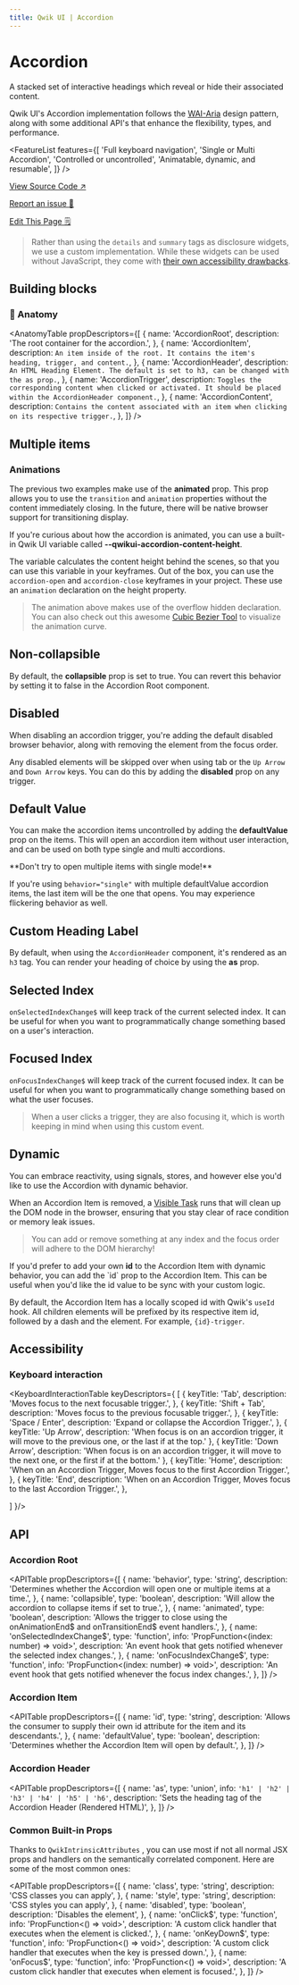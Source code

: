 ```yaml
---
title: Qwik UI | Accordion
---
```



<StatusBanner status={statusByComponent.headless.Accordion} />

# Accordion

A stacked set of interactive headings which reveal or hide their associated content.

<Showcase name="hero" />

Qwik UI's Accordion implementation follows the [WAI-Aria](https://www.w3.org/WAI/ARIA/apg/patterns/accordion/) design pattern, along with some additional API's that enhance the flexibility, types, and performance.

<FeatureList
  features={[
    'Full keyboard navigation',
    'Single or Multi Accordion',
    'Controlled or uncontrolled',
    'Animatable, dynamic, and resumable',
  ]}
/>

[View Source Code ↗️](https://github.com/qwikifiers/qwik-ui/tree/main/packages/kit-headless/src/components/accordion)

[Report an issue 🚨](https://github.com/qwikifiers/qwik-ui/issues)

[Edit This Page 🗒️](<https://github.com/qwikifiers/qwik-ui/edit/main/apps/website/src/routes/docs/headless/(components)/accordion/index.mdx>)

> Rather than using the `details` and `summary` tags as disclosure widgets, we use a custom implementation. While these widgets can be used without JavaScript, they come with [their own accessibility drawbacks](https://www.scottohara.me/blog/2022/09/12/details-summary.html).

## Building blocks

<CodeSnippet name="building-blocks.tsx" />

### 🎨 Anatomy

<AnatomyTable
  propDescriptors={[
    {
      name: 'AccordionRoot',
      description: 'The root container for the accordion.',
    },
    {
      name: 'AccordionItem',
      description: `An item inside of the root. It contains the item's heading, trigger, and content.`,
    },
    {
      name: 'AccordionHeader',
      description: `An HTML Heading Element. The default is set to h3, can be changed with the as prop.`,
    },
    {
      name: 'AccordionTrigger',
      description: `Toggles the corresponding content when clicked or activated. It should be placed within the AccordionHeader component.`,
    },
    {
      name: 'AccordionContent',
      description: `Contains the content associated with an item when clicking on its respective trigger.`,
    },
  ]}
/>

## Multiple items

<Showcase name="multi" />

### Animations

The previous two examples make use of the **animated** prop. This prop allows you to use the `transition` and `animation` properties without the content immediately closing. In the future, there will be native browser support for transitioning display.

If you're curious about how the accordion is animated, you can use a built-in Qwik UI variable called **--qwikui-accordion-content-height**.

The variable calculates the content height behind the scenes, so that you can use this variable in your keyframes. Out of the box, you can use the `accordion-open` and `accordion-close` keyframes in your project. These use an `animation` declaration on the height property.

> The animation above makes use of the overflow hidden declaration. You can also check out this awesome [Cubic Bezier Tool](https://cubic-bezier.com/) to visualize the animation curve.

## Non-collapsible

<Showcase name="non-collapsible" />

By default, the <strong>collapsible</strong> prop is set to true. You can revert this behavior by setting it to false in the Accordion Root component.

## Disabled

<Showcase name="disabled" />

When disabling an accordion trigger, you're adding the default disabled browser behavior, along with removing the element from the focus order.

Any disabled elements will be skipped over when using tab or the `Up Arrow` and `Down Arrow` keys. You can do this by adding the **disabled** prop on any trigger.

## Default Value

<Showcase name="default-value" />

You can make the accordion items uncontrolled by adding the **defaultValue** prop on the items. This will open an accordion item without user interaction, and can be used on both type single and multi accordions.

<Note status="warning">
**Don't try to open multiple items with single mode!**

If you're using `behavior="single"` with multiple defaultValue accordion items, the last item will be the one that opens. You may experience flickering behavior as well.

</Note>

## Custom Heading Label

<Showcase name="custom-heading" />

By default, when using the `AccordionHeader` component, it's rendered as an `h3` tag. You can render your heading of choice by using the **as** prop.

## Selected Index

<Showcase name="selected-index" />

`onSelectedIndexChange$` will keep track of the current selected index. It can be useful for when you want to programmatically change something based on a user's interaction.

## Focused Index

<Showcase name="focused-index" />

`onFocusIndexChange$` will keep track of the current focused index. It can be useful for when you want to programmatically change something based on what the user focuses.

> When a user clicks a trigger, they are also focusing it, which is worth keeping in mind when using this custom event.

## Dynamic

<Showcase name="dynamic" />

You can embrace reactivity, using signals, stores, and however else you'd like to use the Accordion with dynamic behavior.

When an Accordion Item is removed, a [Visible Task](https://qwik.builder.io/docs/components/tasks/#usevisibletask) runs that will clean up the DOM node in the browser, ensuring that you stay clear of race condition or memory leak issues.

> You can add or remove something at any index and the focus order will adhere to the DOM hierarchy!

<div class="my-4">
  If you'd prefer to add your own <strong>id</strong> to the Accordion Item with dynamic
  behavior, you can add the `id` prop to the Accordion Item. This can be useful when you'd
  like the id value to be sync with your custom logic.
</div>

By default, the Accordion Item has a locally scoped id with Qwik's `useId` hook. All children elements will be prefixed by its respective item id, followed by a dash and the element. For example, `{id}-trigger`.

## Accessibility

### Keyboard interaction

<KeyboardInteractionTable keyDescriptors={
[
  {
    keyTitle: 'Tab',
    description: 'Moves focus to the next focusable trigger.',
  },
  {
    keyTitle: 'Shift + Tab',
    description: 'Moves focus to the previous focusable trigger.',
  },
  {
    keyTitle: 'Space / Enter',
    description: 'Expand or collapse the Accordion Trigger.',
  },
  {
    keyTitle: 'Up Arrow',
    description: 'When focus is on an accordion trigger, it will move to the previous one, or the last if at the top.'
  },
  {
    keyTitle: 'Down Arrow',
    description: 'When focus is on an accordion trigger, it will move to the next one, or the first if at the bottom.'
  },
  {
    keyTitle: 'Home',
    description: 'When on an Accordion Trigger, Moves focus to the first Accordion Trigger.',
  },
  {
    keyTitle: 'End',
    description: 'When on an Accordion Trigger, Moves focus to the last Accordion Trigger.',
  },

]
}/>

## API

### Accordion Root

<APITable
  propDescriptors={[
    {
      name: 'behavior',
      type: 'string',
      description:
        'Determines whether the Accordion will open one or multiple items at a time.',
    },
    {
      name: 'collapsible',
      type: 'boolean',
      description: 'Will allow the accordion to collapse items if set to true.',
    },
    {
      name: 'animated',
      type: 'boolean',
      description:
        'Allows the trigger to close using the onAnimationEnd$ and onTransitionEnd$ event handlers.',
    },
    {
      name: 'onSelectedIndexChange$',
      type: 'function',
      info: 'PropFunction<(index: number) => void>',
      description:
        'An event hook that gets notified whenever the selected index changes.',
    },
    {
      name: 'onFocusIndexChange$',
      type: 'function',
      info: 'PropFunction<(index: number) => void>',
      description: 'An event hook that gets notified whenever the focus index changes.',
    },
  ]}
/>

### Accordion Item

<APITable
  propDescriptors={[
    {
      name: 'id',
      type: 'string',
      description:
        'Allows the consumer to supply their own id attribute for the item and its descendants.',
    },
    {
      name: 'defaultValue',
      type: 'boolean',
      description: 'Determines whether the Accordion Item will open by default.',
    },
  ]}
/>

### Accordion Header

<APITable
  propDescriptors={[
    {
      name: 'as',
      type: 'union',
      info: `'h1' | 'h2' | 'h3' | 'h4' | 'h5' | 'h6'`,
      description: 'Sets the heading tag of the Accordion Header (Rendered HTML)',
    },
  ]}
/>

### Common Built-in Props

Thanks to `QwikIntrinsicAttributes` , you can use most if not all normal JSX props and handlers on the semantically correlated component. Here are some of the most common ones:

<APITable
  propDescriptors={[
    {
      name: 'class',
      type: 'string',
      description: 'CSS classes you can apply',
    },
    {
      name: 'style',
      type: 'string',
      description: 'CSS styles you can apply',
    },
    {
      name: 'disabled',
      type: 'boolean',
      description: 'Disables the element',
    },
    {
      name: 'onClick$',
      type: 'function',
      info: 'PropFunction<() => void>',
      description: 'A custom click handler that executes when the element is clicked.',
    },
    {
      name: 'onKeyDown$',
      type: 'function',
      info: 'PropFunction<() => void>',
      description: 'A custom click handler that executes when the key is pressed down.',
    },
    {
      name: 'onFocus$',
      type: 'function',
      info: 'PropFunction<() => void>',
      description: 'A custom click handler that executes when element is focused.',
    },
  ]}
/>
